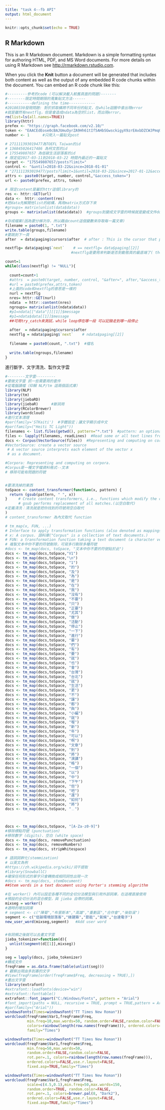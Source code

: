 ```yaml
---
title: "task 4--fb API"
output: html_document
---
```


```r
knitr::opts_chunk$set(echo = TRUE)
```

## R Markdown

This is an R Markdown document. Markdown is a simple formatting syntax for authoring HTML, PDF, and MS Word documents. For more details on using R Markdown see <http://rmarkdown.rstudio.com>.

When you click the **Knit** button a document will be generated that includes both content as well as the output of any embedded R code chunks within the document. You can embed an R code chunk like this:

```r


#---------參考的code (可以解決載入較舊頁面的問題)-------
#--------限定時間期限的蒐集貼文方法------
#-----------defining the time------------
#20180330發現問題: 對於抓取橫跨不同年份的貼文，在while迴圈中會出現error
#就是雖然有nextflg，但是會造成ndata為空的list，而出現error。
rm(list=ls(all.names=TRUE))
library(httr)
prefex <- "https://graph.facebook.com/v2.10/"
token <- "EAACEdEose0cBAJUmuOyrZA9Hh61tIf5AHbSGwsckigyX9zrEAxbDZCWJPmqOpj3fEqajGblhqMwj1BfBwDwUgE2jvDOF2lqy5WoVhZC73g8ZCHsRZBmOfqkCRLnkzMh2kT5J5gLQT5fhZCtcejK08fv2NNAXkXUGQ3v9ZBVyPIJXKHae1vfvL1Ow5MC7LcGgukZD"
number <- 1      #只爬入一篇貼文post

# 271111393019477為TOEFL Taiwan的id
# 136845026417486 為柯文哲的id
# 175549807657 為低碳生活部落客的id
# 限定從2017-03-11到2018-03-22 時間內最近的一篇貼文
target <- "175549807657/posts?limit="
control <- "&until=2018-03-22&since=2018-01-01"
# "271111393019477/posts?limit=1&until=2018-03-22&since=2017-01-12&access_token="
attrs <- paste0(target, number, control,"&access_token=")  
url <- paste0(prefex, attrs, token)

# 限定content是屬於httr這個library的
res <- httr::GET(url)
data <-  httr::content(res)
#把data先解開他list的結構，再用matrix方式存下來
#groups= matrix(unlist(data$data))
groups <- matrix(unlist(data$data))  #groups到變成文字雲的時候就是變成文件doc了

#存成檔案(因為要分梯次存，所以藉由count這個變數來存取每一篇文章)
filename = paste0(1, ".txt")
write.table(groups,filename)
#要跳到下一頁
after  = data$paging$cursors$after  # after : This is the cursor that points to the end of the page of data that has been returned.

nextflg= data$paging$`next`    # == nextflg= data$paging[[2]]
                              #nextflg是要用來判斷是否到動態頁的最底端了( the last page of data)

count=1
while(class(nextflg) != "NULL"){
  
  count=count+1
  #attrs  = paste0(target, number, control, "&after=", after,"&access_token=")
  #url = paste0(prefex,attrs,token)
  #上面的code和nextflg的意思是一樣的
  nurl = nextflg
  nres= httr::GET(nurl)
  ndata  = httr::content(nres)
  ngroups= matrix(unlist(ndata$data))
  #p1=ndata[["data"]][[1]]$message
  #p1=ndata$data[[1]]$message
  ##可用try_catch來測試，while loop停在哪一段 可以記錄走到哪一段停止
  
  after  = ndata$paging$cursors$after
  nextflg = ndata$paging$`next`    # ndata$paging[[2]]
  
  filename = paste0(count, ".txt")  #檔名
  
  write.table(ngroups,filename)
}
```
進行斷字、文字清洗、製作文字雲
```r
#--------文字雲---------
#要做文字雲 抓一些需要用的套件
#從電腦讀檔（仰賴 NLP/tm 這兩個函式庫）
library(NLP)
library(tm)
library(jiebaRD)
library(jiebaR)      #斷詞用
library(RColorBrewer)
library(wordcloud)
#進行文本清理
#par(family='STKaiti')  #字體設定；讓文字顯示成中文
#par(family=("Heiti TC Light"))
filenames <- list.files(getwd(), pattern="*.txt")  #pattern: an optional regular expression. Only file names which match the regular expression will be returned.
files <- lapply(filenames, readLines)  #Read some or all text lines from a connection.
docs <- Corpus(VectorSource(files))  #Representing and computing on corpora(語料庫).
#VectorSource: create a vector source
 # A vector source interprets each element of the vector x 
 # as a document.

#Corpora: Representing and computing on corpora.
#Corpus是一種文字檔資料格式--文本
# 移除可能有問題的符號


#要清洗掉的東西
toSpace <- content_transformer(function(x, pattern) {
  return (gsub(pattern, " ", x))
}     # Create content transformers, i.e., functions which modify the content of an R objec
      # gsub performs replacement of all matches.(以空白取代)
#定義清洗：清洗就是把你找到的符號用空白取代
)
# content_transformer 為內文取代 function

# tm_map(x, FUN, ...)
# Interface to apply transformation functions (also denoted as mappings) to corpora.
# x: A corpus. 語料庫("Corpus" is a collection of text documents.)
# FUN: a transformation function taking a text document (a character vector when x is a SimpleCorpus) as input and returning a text document (a character vector of the same length as the input vector for SimpleCorpus). The function content_transformer can be used to create a wrapper to get and set the content of text documents.
# 複製文本中你不要的符號刪除，可寫多行刪除多種符號
#docs <- tm_map(docs, toSpace, "文本中你不要的符號貼於此")
docs <- tm_map(docs,toSpace,"V1")
docs <- tm_map(docs,toSpace,"\n")
docs <- tm_map(docs,toSpace, "1")
docs <- tm_map(docs,toSpace, "的")
docs <- tm_map(docs,toSpace, "及")
docs <- tm_map(docs,toSpace, "為")
docs <- tm_map(docs,toSpace, "是")
docs <- tm_map(docs,toSpace, "在")
docs <- tm_map(docs,toSpace, "我")
docs <- tm_map(docs,toSpace, "沒有")
docs <- tm_map(docs,toSpace, "不要")
docs <- tm_map(docs,toSpace, "只")
docs <- tm_map(docs,toSpace, "正要")
docs <- tm_map(docs,toSpace, "尤其")
docs <- tm_map(docs,toSpace, "做")
docs <- tm_map(docs,toSpace, "活動")
docs <- tm_map(docs,toSpace, "停止")
docs <- tm_map(docs,toSpace, "一下")
docs <- tm_map(docs,toSpace, "進行")
docs <- tm_map(docs,toSpace, "要")
docs <- tm_map(docs,toSpace, "們")
docs <- tm_map(docs,toSpace, "有")
docs <- tm_map(docs,toSpace, "要")
docs <- tm_map(docs,toSpace, "就")
docs <- tm_map(docs,toSpace, "也")
docs <- tm_map(docs,toSpace, "會")
docs <- tm_map(docs,toSpace, "台灣")
docs <- tm_map(docs,toSpace, "台北")
docs <- tm_map(docs,toSpace, "就")
docs <- tm_map(docs,toSpace, "生活")
docs <- tm_map(docs,toSpace, "更")
docs <- tm_map(docs,toSpace, "不")
docs <- tm_map(docs,toSpace, "讓")
docs <- tm_map(docs,toSpace, "都")
docs <- tm_map(docs,toSpace, "與")
docs <- tm_map(docs,toSpace, "小編")
docs <- tm_map(docs,toSpace, "就")
docs <- tm_map(docs,toSpace, "喔")
docs <- tm_map(docs,toSpace, "新")
docs <- tm_map(docs,toSpace, "年")
docs <- tm_map(docs,toSpace, "可以")
docs <- tm_map(docs,toSpace, "啊")
docs <- tm_map(docs,toSpace, "文章")
docs <- tm_map(docs,toSpace, "到")
docs <- tm_map(docs,toSpace, "將")
docs <- tm_map(docs,toSpace, "演講")
docs <- tm_map(docs,toSpace, "格")
docs <- tm_map(docs,toSpace, "一個")
docs <- tm_map(docs,toSpace, "以")
docs <- tm_map(docs,toSpace, "中")
docs <- tm_map(docs,toSpace, "下午")
docs <- tm_map(docs,toSpace, "但")
docs <- tm_map(docs,toSpace, "吧")
docs <- tm_map(docs,toSpace, "還")
docs <- tm_map(docs,toSpace, "如何")
docs <- tm_map(docs,toSpace, "將")
docs <- tm_map(docs,toSpace, "﹍")



docs <- tm_map(docs,toSpace, "[A-Za-z0-9]")
#移除標點符號 (punctuation)
#移除數字 (digits)、空白 (white space)
docs <- tm_map(docs, removePunctuation)
docs <- tm_map(docs, removeNumbers)
docs <- tm_map(docs, stripWhitespace)

# 語詞詞幹化(stemmization)
# 以英文為例
#https://zh.wikipedia.org/wiki/词干提取
#library(SnowballC)
#確保任何形式的單字只會轉換成相同詞性出現一次
#docs <- tm_map(docs, stemDocument)
##Stem words in a text document using Porter's stemming algorithm

#在 worker() 內可以設定各種不同的全切分法模型與引用外部詞庫，在這裡直接使用
#預設的全切分法的混合模型，與 jieba 自帶的詞庫。
mixseg = worker()
#適時的增加詞庫
# segment <- c("陳菊","布里斯本","高雄","重劃區","合作會","後勁溪")
segment <- c("低碳環境部落客","綠建築","節能","氣候","台達電子")
new_user_word(mixseg,segment)   #Add user word


#有詞頻之後就可以去畫文字雲
jieba_tokenizer=function(d){
  unlist(segment(d[[1]],mixseg))
}

seg = lapply(docs, jieba_tokenizer)
#轉成文件
freqFrame = as.data.frame(table(unlist(seg)))
# 觀察出現由多到寡的文字
#View(freqFrame[order(freqFrame$Freq, decreasing = TRUE),])
#畫出文字雲
library(extrafont)
#extrafont::loadfonts(device="win")
#extrafont::fonttable()
extrafont::font_import("C:/Windows/Fonts", pattern = "Arial")
#font_import(paths = NULL, recursive = TRUE, prompt = TRUE,pattern = Arial)
#par(family=("Arial"))
windowsFonts(Times=windowsFont("TT Times New Roman"))
wordcloud(freqFrame$Var1,freqFrame$Freq,
          min.freq=10,max.words=50, random.order=FALSE,random.color=FALSE,
          colors=rainbow(length(row.names(freqFrame))), ordered.colors=TRUE,
          family="Times")

windowsFonts(Times=windowsFont("TT Times New Roman"))
wordcloud(freqFrame$Var1,freqFrame$Freq,
          min.freq=50,max.words=50,
          random.order=FALSE,random.color=FALSE, 
          rot.per=.1, colors=rainbow(length(row.names(freqFrame))),
          ordered.colors=FALSE,use.r.layout=FALSE,
          fixed.asp=TRUE,family="Times")

windowsFonts(Times=windowsFont("TT Times New Roman"))
wordcloud(freqFrame$Var1,freqFrame$Freq,
          scale=c(4.5,0.1),min.freq=50,max.words=150,
          random.order=TRUE, random.color=FALSE,
          rot.per=.1, colors=brewer.pal(8, "Dark2"),
          ordered.colors=FALSE,use.r.layout=FALSE,
          fixed.asp=TRUE,family="Times")
```

